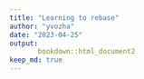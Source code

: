 ```yaml
---
title: "Learning to rebase"
author: "yvozha"
date: "2023-04-25"
output:
       bookdown::html_document2
keep_md: true
---
```

